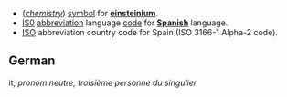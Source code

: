 *(''[[chemistry]]'') [[symbol]] for '''[[einsteinium]]'''.
*[[IS0]] [[abbreviation]] language [[code]] for '''[[Spanish]]''' language.
*[[ISO]] abbreviation country code for Spain (ISO 3166-1 Alpha-2 code). 
==German==
it, 
''pronom neutre, troisième personne du singulier''